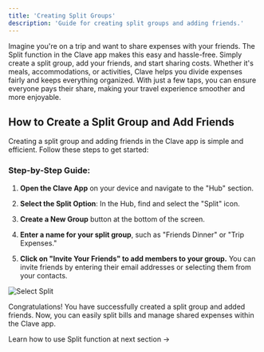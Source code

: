 ```yaml
---
title: 'Creating Split Groups'
description: 'Guide for creating split groups and adding friends.'
---
```

Imagine you're on a trip and want to share expenses with your friends. The Split function in the Clave app makes this easy and hassle-free. Simply create a split group, add your friends, and start sharing costs. Whether it's meals, accommodations, or activities, Clave helps you divide expenses fairly and keeps everything organized. With just a few taps, you can ensure everyone pays their share, making your travel experience smoother and more enjoyable.


## How to Create a Split Group and Add Friends

Creating a split group and adding friends in the Clave app is simple and efficient. Follow these steps to get started:

### Step-by-Step Guide:

1. **Open the Clave App** on your device and navigate to the "Hub" section.

2. **Select the Split Option**: In the Hub, find and select the "Split" icon.

 

3. **Create a New Group** button at the bottom of the screen.


4. **Enter a name for your split group**, such as "Friends Dinner" or "Trip Expenses."

5. **Click on "Invite Your Friends" to add members to your group.** You can invite friends by entering their email addresses or selecting them from your contacts.

  ![Select Split](images/split1.png)

Congratulations! You have successfully created a split group and added friends. Now, you can easily split bills and manage shared expenses within the Clave app.

Learn how to use Split function at next section ->
